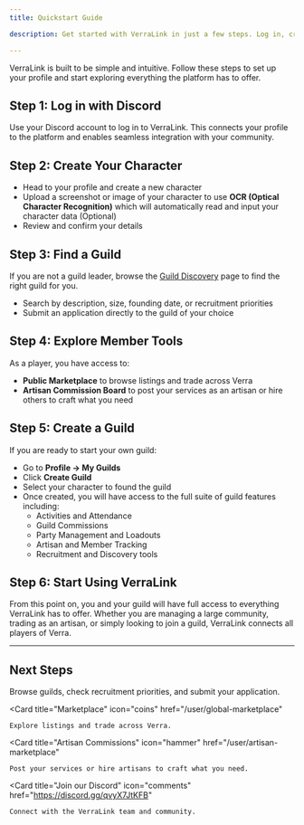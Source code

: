 ```yaml
---
title: Quickstart Guide

description: Get started with VerraLink in just a few steps. Log in, create your character, join or create a guild, and explore the marketplace.

---
```


VerraLink is built to be simple and intuitive. Follow these steps to set up your profile and start exploring everything the platform has to offer.

## Step 1: Log in with Discord
Use your Discord account to log in to VerraLink. This connects your profile to the platform and enables seamless integration with your community.

## Step 2: Create Your Character
- Head to your profile and create a new character  
- Upload a screenshot or image of your character to use **OCR (Optical Character Recognition)** which will automatically read and input your character data   (Optional)
- Review and confirm your details  

## Step 3: Find a Guild
If you are not a guild leader, browse the [Guild Discovery](https://verralink.app/guild-discovery) page to find the right guild for you.  
- Search by description, size, founding date, or recruitment priorities  
- Submit an application directly to the guild of your choice  

## Step 4: Explore Member Tools
As a player, you have access to:  
- **Public Marketplace** to browse listings and trade across Verra  
- **Artisan Commission Board** to post your services as an artisan or hire others to craft what you need  

## Step 5: Create a Guild
If you are ready to start your own guild:  
- Go to **Profile → My Guilds**  
- Click **Create Guild**  
- Select your character to found the guild  
- Once created, you will have access to the full suite of guild features including:  
  - Activities and Attendance  
  - Guild Commissions  
  - Party Management and Loadouts  
  - Artisan and Member Tracking  
  - Recruitment and Discovery tools  

## Step 6: Start Using VerraLink
From this point on, you and your guild will have full access to everything VerraLink has to offer. Whether you are managing a large community, trading as an artisan, or simply looking to join a guild, VerraLink connects all players of Verra.  

---

## Next Steps

<Columns cols={2}>
  <Card
    title="Guild Discovery"
    icon="magnifying-glass"
    href="https://verralink.app/guild-discovery"
  >
    Browse guilds, check recruitment priorities, and submit your application.
  </Card>

  <Card
    title="Marketplace"
    icon="coins"
    href="/user/global-marketplace"
  >
    Explore listings and trade across Verra.
  </Card>

  <Card
    title="Artisan Commissions"
    icon="hammer"
    href="/user/artisan-marketplace"
  >
    Post your services or hire artisans to craft what you need.
  </Card>

  <Card
    title="Join our Discord"
    icon="comments"
    href="https://discord.gg/qvyX7JtKFB"
  >
    Connect with the VerraLink team and community.
  </Card>
</Columns>

